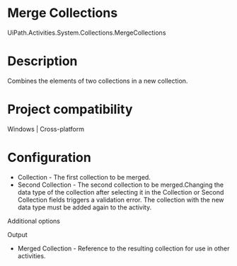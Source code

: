 ﻿# Merge Collections

UiPath.Activities.System.Collections.MergeCollections

# Description

Combines the elements of two collections in a new collection.

# Project compatibility

Windows | Cross-platform

# Configuration

* Collection - The first collection to be merged.
* Second Collection - The second collection to be merged.Changing the data type of the collection after selecting it in the Collection or Second Collection fields triggers a validation error. The collection with the new data type must be added again to the activity.

Additional options

Output

* Merged Collection - Reference to the resulting collection for use in other activities.
